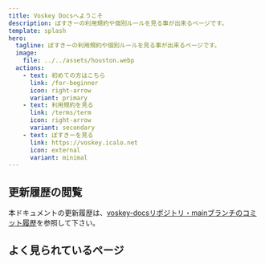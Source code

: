 ```yaml
---
title: Voskey Docsへようこそ
description: ぼすきーの利用規約や個別ルールを見る事が出来るページです。
template: splash
hero:
  tagline: ぼすきーの利用規約や個別ルールを見る事が出来るページです。
  image:
    file: ../../assets/houston.webp
  actions:
    - text: 初めての方はこちら
      link: /for-beginner
      icon: right-arrow
      variant: primary
    - text: 利用規約を見る
      link: /terms/term
      icon: right-arrow
      variant: secondary
    - text: ぼすきーを見る
      link: https://voskey.icalo.net
      icon: external
      variant: minimal
---
```



## 更新履歴の閲覧

本ドキュメントの更新履歴は、[voskey-docsリポジトリ・mainブランチのコミット履歴](https://github.com/voskey-dev/voskey-docs/tree/main)を参照して下さい。

## よく見られているページ

<CardGrid>
	<LinkCard title="初めての方へ" href="for-beginner">
	</LinkCard>
	<LinkCard title="利用規約" href="terms/term">
	</LinkCard>
	<LinkCard title="言葉の定義" href="rules/important/00-word-definition/">
	</LinkCard>
	<LinkCard title="モデレーションポリシー" href="rules/important/01-moderation-policy/">
	</LinkCard>
	<LinkCard title="絵文字申請ルール" href="emoji/00-index/">
	</LinkCard>
</CardGrid>
